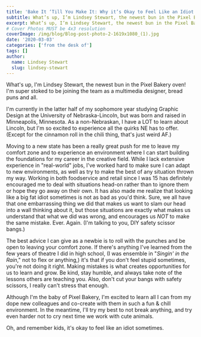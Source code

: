 ```yaml
---
title: 'Bake It ‘Till You Make It: Why it’s Okay to Feel Like an Idiot Sometimes'
subtitle: What’s up, I’m Lindsey Stewart, the newest bun in the Pixel Bakery oven!
excerpt: What’s up, I’m Lindsey Stewart, the newest bun in the Pixel Bakery oven! I’m super stoked to be joining the team as a multimedia designer, bread puns and all.
# Cover Photos MUST be 4x3 resolution
coverImage: /img/blog/Blog-post-photo-2-1619x1080_(1).jpg
date: '2020-03-03'
categories: ['from the desk of']
tags: []
author:
  name: Lindsey Stewart
  slug: lindsey-stewart
---
```


What's up, I'm Lindsey Stewart, the newest bun in the Pixel Bakery oven! I'm super stoked to be joining the team as a multimedia designer, bread puns and all.

I'm currently in the latter half of my sophomore year studying Graphic Design at the University of Nebraska-Lincoln, but was born and raised in Minneapolis, Minnesota. As a non-Nebraskan, I have a LOT to learn about Lincoln, but I'm so excited to experience all the quirks NE has to offer. (Except for the cinnamon roll in the chili thing, that's just weird AF.)

Moving to a new state has been a really great push for me to leave my comfort zone and to experience an environment where I can start building the foundations for my career in the creative field. While I lack extensive experience in "real-world" jobs, I've worked hard to make sure I can adapt to new environments, as well as try to make the best of any situation thrown my way. Working in both foodservice and retail since I was 15 has definitely encouraged me to deal with situations head-on rather than to ignore them or hope they go away on their own. It has also made me realize that looking like a big fat idiot sometimes is not as bad as you'd think. Sure, we all have that one embarrassing thing we did that makes us want to slam our head into a wall thinking about it, but those situations are exactly what makes us understand that what we did was wrong, and encourages us _NOT_ to make the same mistake. Ever. Again. (I'm talking to you, DIY safety scissor bangs.)

The best advice I can give as a newbie is to roll with the punches and be open to leaving your comfort zone. If there's anything I've learned from the few years of theatre I did in high school, (I was ensemble in "_Singin' in the Rain_," not to flex or anything,) it's that if you don't feel stupid sometimes, you're not doing it right. Making mistakes is what creates opportunities for us to learn and grow. Be kind, stay humble, and always take note of the lessons others are teaching you. Also, don't cut your bangs with safety scissors, I really can't stress that enough.

Although I'm the baby of Pixel Bakery, I'm excited to learn all I can from my dope new colleagues and co-create with them in such a fun & chill environment. In the meantime, I'll try my best to not break anything, and try even harder not to cry next time we work with cute animals.

Oh, and remember kids, it's okay to feel like an idiot sometimes.
